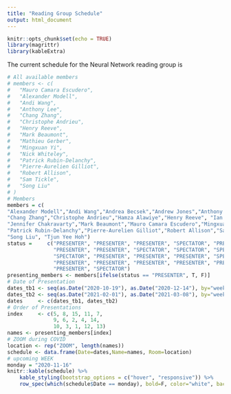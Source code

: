 ```yaml
---
title: "Reading Group Schedule"
output: html_document
---
```


```r
knitr::opts_chunk$set(echo = TRUE)
library(magrittr)
library(kableExtra)
```

The current schedule for the Neural Network reading group is


```r
# All available members
# members <- c(
#   "Mauro Camara Escudero", 
#   "Alexander Modell", 
#   "Andi Wang", 
#   "Anthony Lee", 
#   "Chang Zhang", 
#   "Christophe Andrieu",
#   "Henry Reeve", 
#   "Mark Beaumont", 
#   "Mathieu Gerber", 
#   "Mingxuan Yi", 
#   "Nick Whiteley", 
#   "Patrick Rubin-Delanchy", 
#   "Pierre-Aurelien Gilliot", 
#   "Robert Allison",
#   "Sam Tickle", 
#   "Song Liu"
# )
# Members
members = c(
"Alexander Modell","Andi Wang","Andrea Becsek","Andrew Jones","Anthony Lee",
"Chang Zhang","Christophe Andrieu","Hamza Alawiye","Henry Reeve", "Ian Gallagher", 
"Jennifer Chakravarty","Mark Beaumont","Mauro Camara Escudero","Mingxuan Yi","Nick Whiteley",
"Patrick Rubin-Delanchy","Pierre-Aurelien Gilliot","Robert Allison","Sam Power", "Sam Tickle",
"Song Liu", "Tjun Yee Hoh")
status =     c("PRESENTER", "PRESENTER", "PRESENTER", "SPECTATOR", "PRESENTER", 
               "PRESENTER", "PRESENTER", "SPECTATOR", "SPECTATOR", "SPECTATOR",
               "SPECTATOR", "PRESENTER", "PRESENTER", "PRESENTER", "SPECTATOR", 
               "PRESENTER", "PRESENTER", "PRESENTER", "PRESENTER", "PRESENTER", 
               "PRESENTER", "SPECTATOR")
presenting_members <- members[ifelse(status == "PRESENTER", T, F)]
# Date of Presentation
dates_tb1 <- seq(as.Date("2020-10-19"), as.Date("2020-12-14"), by="weeks")
dates_tb2 <- seq(as.Date("2021-02-01"), as.Date("2021-03-08"), by="weeks")
dates     <- c(dates_tb1, dates_tb2)
# Order of Presentations
index     <- c(5, 8, 15, 11, 7, 
               9, 6, 2, 4, 14, 
               10, 3, 1, 12, 13)
names <- presenting_members[index]
# ZOOM during COVID
location <- rep("ZOOM", length(names))
schedule <- data.frame(Date=dates,Name=names, Room=location)
# upcoming WEEK
monday = "2020-11-16"
knitr::kable(schedule) %>% 
    kable_styling(bootstrap_options = c("hover", "responsive")) %>% 
    row_spec(which(schedule$Date == monday), bold=F, color="white", background="#0066ff")
```



<!-- <style> -->
<!-- table, th, td { -->
<!--   border: 1px solid black; -->
<!--   border-collapse: collapse; -->
<!-- } -->
<!-- th, td { -->
<!--   padding: 15px; -->
<!-- } -->
<!-- </style> -->

<!-- <table> -->
<!--   <tr> -->
<!--     <th>Date</th> -->
<!--     <th>Name</th> -->
<!--   </tr> -->
<!--   <tr> -->
<!--     <td>17th December</td> -->
<!--     <td>Anthony Lee</td> -->
<!--   </tr> -->
<!--   <tr> -->
<!--     <td>14th January</td> -->
<!--     <td>Song Liu</td> -->
<!--   </tr> -->
<!--   <tr> -->
<!--     <td>21st January</td> -->
<!--     <td>Mark Beaumont</td> -->
<!--   </tr> -->
<!--   <tr> -->
<!--     <td>28th January</td> -->
<!--     <td>Mauro Camara Escudero</td> -->
<!--   </tr> -->
<!--   <tr> -->
<!--     <td>4th February</td> -->
<!--     <td>Patrick Rubin-Delanchy</td> -->
<!--   </tr> -->
<!--   <tr> -->
<!--     <td>11th February</td> -->
<!--     <td>Andi Wang</td> -->
<!--   </tr> -->
<!--   <tr> -->
<!--     <td>18th February</td> -->
<!--     <td>Mathieu Gerber</td> -->
<!--   </tr> -->
<!--   <tr> -->
<!--     <td>25th February</td> -->
<!--     <td>Nick Whiteley</td> -->
<!--   </tr> -->
<!-- </table> -->


